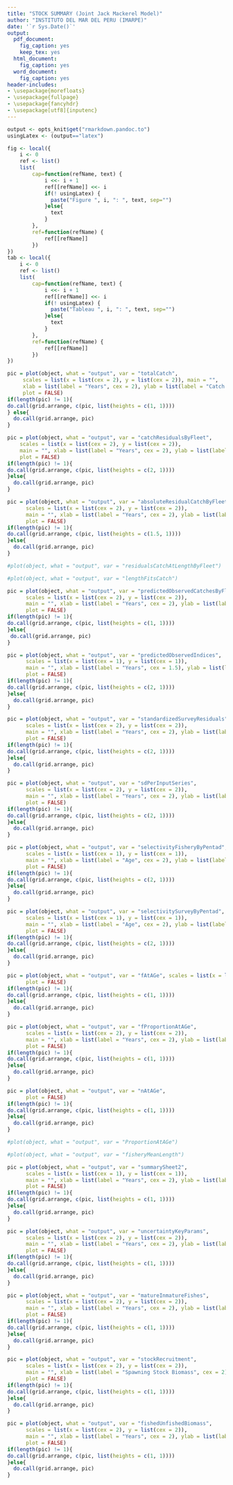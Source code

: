 ---
title: "STOCK SUMMARY (Joint Jack Mackerel Model)"
author: "INSTITUTO DEL MAR DEL PERU (IMARPE)"
date: '`r Sys.Date()`'
output:
  pdf_document:
    fig_caption: yes
    keep_tex: yes
  html_document:
    fig_caption: yes
  word_document:
    fig_caption: yes
header-includes:
- \usepackage{morefloats}
- \usepackage{fullpage}
- \usepackage{fancyhdr}
- \usepackage[utf8]{inputenc}
---

```{r setup, cache=FALSE, include=FALSE}
output <- opts_knit$get("rmarkdown.pandoc.to")
usingLatex <- (output=="latex") 

fig <- local({
    i <- 0
    ref <- list()
    list(
        cap=function(refName, text) {
            i <<- i + 1
            ref[[refName]] <<- i
            if(! usingLatex) {
              paste("Figure ", i, ": ", text, sep="")
            }else{
              text
            }
        },
        ref=function(refName) {
            ref[[refName]]
        })
})
tab <- local({
    i <- 0
    ref <- list()
    list(
        cap=function(refName, text) {
            i <<- i + 1
            ref[[refName]] <<- i
            if(! usingLatex) {
              paste("Tableau ", i, ": ", text, sep="")
            }else{
              text
            }
        },
        ref=function(refName) {
            ref[[refName]]
        })
})
```

\begin{centering}
\section{Section one: Fit of catch data}
\end{centering}
```{r echo=FALSE, fig.width = 15, fig.height = 14, fig.cap = fig$cap("object", "Total catch estimation over time."),  fig.pos='h', results='hide', warning=FALSE}
pic = plot(object, what = "output", var = "totalCatch", 
     scales = list(x = list(cex = 2), y = list(cex = 2)), main = "", 
     xlab = list(label = "Years", cex = 2), ylab = list(label = "Catch in kt", cex = 2), 
     plot = FALSE)
if(length(pic) != 1){
do.call(grid.arrange, c(pic, list(heights = c(1, 1))))  
} else{
  do.call(grid.arrange, pic)
}
```


```{r echo=FALSE, fig.width = 15, fig.height = 13, fig.cap = fig$cap("object", "Catch residuals by fleet"), fig.pos='h', results='hide', warning=FALSE}
pic = plot(object, what = "output", var = "catchResidualsByFleet",
    scales = list(x = list(cex = 2), y = list(cex = 2)), 
    main = "", xlab = list(label = "Years", cex = 2), ylab = list(label = "Residuals", cex = 2),
    plot = FALSE)
if(length(pic) != 1){
do.call(grid.arrange, c(pic, list(heights = c(2, 1)))) 
}else{
  do.call(grid.arrange, pic)
}
```


```{r echo=FALSE, fig.width = 15, fig.height = 13, fig.cap = fig$cap("object", "Absolute residuals by fleet"), fig.pos='h', results='hide', warning=FALSE}
pic = plot(object, what = "output", var = "absoluteResidualCatchByFleet",
      scales = list(x = list(cex = 2), y = list(cex = 2)), 
      main = "", xlab = list(label = "Years", cex = 2), ylab = list(label = "model - obs", cex = 2),
      plot = FALSE)
if(length(pic) != 1){
do.call(grid.arrange, c(pic, list(heights = c(1.5, 1))))  
}else{
  do.call(grid.arrange, pic)
}
```


```{r echo=FALSE, fig.width = 15, fig.height = 15, fig.cap = fig$cap("object", "..."), fig.pos='h', results='hide', warning=FALSE}
#plot(object, what = "output", var = "residualsCatchAtLengthByFleet")
```


```{r echo=FALSE, fig.width = 15, fig.height = 15, fig.cap = fig$cap("object", "Length compositions. Bars represent the observed data and dots represent the model fit and color codes correspond to cohorts."), fig.pos='h', results='hide', warning=FALSE}
#plot(object, what = "output", var = "lengthFitsCatch")
```


```{r echo=FALSE, fig.width = 15, fig.height = 15, fig.cap = fig$cap("object", "Predicted and observed catches by fleet"), fig.pos='h', results='hide', warning=FALSE}
pic = plot(object, what = "output", var = "predictedObservedCatchesByFleet",
      scales = list(x = list(cex = 2), y = list(cex = 2)), 
      main = "", xlab = list(label = "Years", cex = 2), ylab = list(label = "Thousands tons", cex = 2),
      plot = FALSE)
if(length(pic) != 1){
do.call(grid.arrange, c(pic, list(heights = c(1, 1))))  
}else{
 do.call(grid.arrange, pic) 
}
```


\newpage
\begin{centering}
\section{Section two: Fit of survey data}
\end{centering}
\vspace{2cm}
```{r echo=FALSE, fig.width = 12, fig.height = 11, fig.cap = fig$cap("object", "Model fit to different indices. Vertical bars represent 2 standard deviations around the observations."), fig.pos='h', results='hide', warning=FALSE}
pic = plot(object, what = "output", var = "predictedObservedIndices",
      scales = list(x = list(cex = 1), y = list(cex = 1)), 
      main = "", xlab = list(label = "Years", cex = 1.5), ylab = list(label = "Normalized index value", cex = 1.5),
      plot = FALSE)
if(length(pic) != 1){
do.call(grid.arrange, c(pic, list(heights = c(2, 1))))  
}else{
  do.call(grid.arrange, pic)
}

```


```{r echo=FALSE, fig.width = 12, fig.height = 15, fig.cap = fig$cap("object", "Standardized survey residuals"), fig.pos='h', results='hide', warning=FALSE}
pic = plot(object, what = "output", var = "standardizedSurveyResiduals",
      scales = list(x = list(cex = 2), y = list(cex = 2)), 
      main = "", xlab = list(label = "Years", cex = 2), ylab = list(label = "Log residuals", cex = 2),
      plot = FALSE)
if(length(pic) != 1){
do.call(grid.arrange, c(pic, list(heights = c(2, 1))))  
}else{
  do.call(grid.arrange, pic)
}

```


```{r echo=FALSE, fig.width = 12, fig.height = 15, fig.cap = fig$cap("object", "Standar deviation per input series"), fig.pos='h', results='hide', warning=FALSE}
pic = plot(object, what = "output", var = "sdPerInputSeries",
      scales = list(x = list(cex = 2), y = list(cex = 2)), 
      main = "", xlab = list(label = "Years", cex = 2), ylab = list(label = "SD", cex = 2),
      plot = FALSE)
if(length(pic) != 1){
do.call(grid.arrange, c(pic, list(heights = c(2, 1))))  
}else{
  do.call(grid.arrange, pic)
}

```

\newpage
\begin{centering}
\section{Section three: Fleet and Survey Sel and $F$}
\end{centering}
\vspace{2cm}
```{r echo=FALSE, fig.width = 12, fig.height = 11, fig.cap = fig$cap("object", "Estimates of selectivity by fishery over time. Each cell represents a 5-year period."), fig.pos='h', results='hide', warning=FALSE}
pic = plot(object, what = "output", var = "selectivityFisheryByPentad",
      scales = list(x = list(cex = 1), y = list(cex = 1)), 
      main = "", xlab = list(label = "Age", cex = 2), ylab = list(label = "Selectivity", cex = 2),
      plot = FALSE)
if(length(pic) != 1){
do.call(grid.arrange, c(pic, list(heights = c(2, 1))))  
}else{
  do.call(grid.arrange, pic)
}

```


```{r echo=FALSE, fig.width = 14, fig.height = 15, fig.cap = fig$cap("object", "Estimates of selectivity by survey over time. Each cell represents a 5-year period"), fig.pos='h', results='hide', warning=FALSE}
pic = plot(object, what = "output", var = "selectivitySurveyByPentad",
      scales = list(x = list(cex = 1), y = list(cex = 1)), 
      main = "", xlab = list(label = "Age", cex = 2), ylab = list(label = "Selectivity", cex = 2),
      plot = FALSE)
if(length(pic) != 1){
do.call(grid.arrange, c(pic, list(heights = c(2, 1))))  
}else{
  do.call(grid.arrange, pic)
}
```


```{r echo=FALSE, fig.width = 7, fig.height = 9, fig.cap = fig$cap("object", "Fishing mortality at age"), fig.pos='h', results='hide', warning=FALSE}
pic = plot(object, what = "output", var = "fAtAGe", scales = list(x = list(cex = 0.5), y = list(cex = 0.5)),
      plot = FALSE)
if(length(pic) != 1){
do.call(grid.arrange, c(pic, list(heights = c(1, 1))))  
}else{
  do.call(grid.arrange, pic)
}
```


```{r echo=FALSE, fig.width = 15, fig.height = 15, fig.cap = fig$cap("object", "Fishing mortality proportion at age"), fig.pos='h', results='hide', warning=FALSE}
pic = plot(object, what = "output", var = "fProportionAtAGe",
      scales = list(x = list(cex = 2), y = list(cex = 2)), 
      main = "", xlab = list(label = "Years", cex = 2), ylab = list(label = "Proportion of F at age", cex = 2),
      plot = FALSE)
if(length(pic) != 1){
do.call(grid.arrange, c(pic, list(heights = c(1, 1))))  
}else{
  do.call(grid.arrange, pic)
}
```


```{r echo=FALSE, fig.width = 7, fig.height = 9, fig.cap = fig$cap("object", "N at age"), fig.pos='h', results='hide', warning=FALSE}
pic = plot(object, what = "output", var = "nAtAGe",
      plot = FALSE)
if(length(pic) != 1){
do.call(grid.arrange, c(pic, list(heights = c(1, 1))))  
}else{
  do.call(grid.arrange, pic)
}
```


```{r echo=FALSE, fig.width = 15, fig.height = 15, fig.cap = fig$cap("object", "..."), fig.pos='h', results='hide', warning=FALSE}
#plot(object, what = "output", var = "ProportionAtAGe")
```


```{r echo=FALSE, fig.width = 15, fig.height = 12, fig.cap = fig$cap("object", "..."), fig.pos='h', results='hide', warning=FALSE}
#plot(object, what = "output", var = "fisheryMeanLength")
```


\newpage
\begin{centering}
\section{Section four: Stock summary}
\end{centering}
\vspace{2cm}
```{r echo=FALSE, fig.width = 12, fig.height = 11, fig.cap = fig$cap("object", "Summary of stock assessment. Biomass (total and unfished) is measured in thousand tonnes, recruitment is measured in thousands,  and harvest (fishing mortality) as a rate per year."), fig.pos='h', results='hide', warning=FALSE}
pic = plot(object, what = "output", var = "summarySheet2",
      scales = list(x = list(cex = 1), y = list(cex = 1)), 
      main = "", xlab = list(label = "Years", cex = 2), ylab = list(label = "data", cex = 2),
      plot = FALSE)
if(length(pic) != 1){
do.call(grid.arrange, c(pic, list(heights = c(1, 1))))  
}else{
  do.call(grid.arrange, pic)
}
```


```{r echo=FALSE, fig.width = 15, fig.height = 15, fig.cap = fig$cap("object", "Uncertainty of key parameters"), fig.pos='h', results='hide', warning=FALSE}
pic = plot(object, what = "output", var = "uncertaintyKeyParams",
      scales = list(x = list(cex = 2), y = list(cex = 2)), 
      main = "", xlab = list(label = "Years", cex = 2), ylab = list(label = "CV", cex = 2),
      plot = FALSE)
if(length(pic) != 1){
do.call(grid.arrange, c(pic, list(heights = c(1, 1))))  
}else{
  do.call(grid.arrange, pic)
}
```


```{r echo=FALSE, fig.width = 15, fig.height = 15, fig.cap = fig$cap("object", "Estimated mature biomass (solid line) and the estimated inmature biomass measured in thousand tonnes"), fig.pos='h', results='hide', warning=FALSE}
pic = plot(object, what = "output", var = "matureInmatureFishes",
      scales = list(x = list(cex = 2), y = list(cex = 2)), 
      main = "", xlab = list(label = "Years", cex = 2), ylab = list(label = "Biomass in kt", cex = 2),
      plot = FALSE)
if(length(pic) != 1){
do.call(grid.arrange, c(pic, list(heights = c(1, 1))))  
}else{
  do.call(grid.arrange, pic)
}
```


```{r echo=FALSE, fig.width = 15, fig.height = 12, fig.cap = fig$cap("object", "Stock recruitment and regime shifts"), fig.pos='h', results='hide', warning=FALSE}
pic = plot(object, what = "output", var = "stockRecruitment",
      scales = list(x = list(cex = 2), y = list(cex = 2)), 
      main = "", xlab = list(label = "Spawning Stock Biomass", cex = 2), ylab = list(label = "Recruitment", cex = 2),
      plot = FALSE)
if(length(pic) != 1){
do.call(grid.arrange, c(pic, list(heights = c(1, 1))))  
}else{
  do.call(grid.arrange, pic)
}
```


```{r echo=FALSE, fig.width = 15, fig.height = 15, fig.cap = fig$cap("object", "Estimated total biomass (solid line) and the estimated total biomass that would have occurred if no fishing had taken place, 1970-2014"), fig.pos='h', results='hide', warning=FALSE}
pic = plot(object, what = "output", var = "fishedUnfishedBiomass",
      scales = list(x = list(cex = 2), y = list(cex = 2)), 
      main = "", xlab = list(label = "Years", cex = 2), ylab = list(label = "Total Biomass", cex = 2),
      plot = FALSE)
if(length(pic) != 1){
do.call(grid.arrange, c(pic, list(heights = c(1, 1))))  
}else{
  do.call(grid.arrange, pic)
}
```